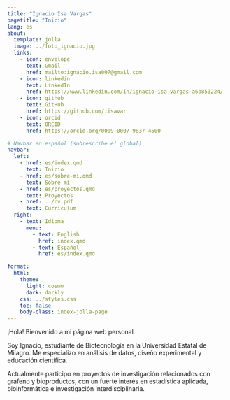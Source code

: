 ```yaml
---
title: "Ignacio Isa Vargas"
pagetitle: "Inicio"
lang: es
about:
  template: jolla
  image: ../foto_ignacio.jpg
  links:
    - icon: envelope
      text: Gmail
      href: mailto:ignacio.isa007@gmail.com
    - icon: linkedin
      text: LinkedIn
      href: https://www.linkedin.com/in/ignacio-isa-vargas-a6b853224/
    - icon: github
      text: GitHub
      href: https://github.com/iisavar
    - icon: orcid
      text: ORCID
      href: https://orcid.org/0009-0007-9837-4500

# Navbar en español (sobrescribe el global)
navbar:
  left:
    - href: es/index.qmd
      text: Inicio
    - href: es/sobre-mi.qmd
      text: Sobre mí
    - href: es/proyectos.qmd
      text: Proyectos
    - href: ../cv.pdf
      text: Currículum
  right:
    - text: Idioma
      menu:
        - text: English
          href: index.qmd
        - text: Español
          href: es/index.qmd

format:
  html:
    theme:
      light: cosmo
      dark: darkly
    css: ../styles.css
    toc: false
    body-class: index-jolla-page
---
```


¡Hola! Bienvenido a mi página web personal.  

Soy Ignacio, estudiante de Biotecnología en la Universidad Estatal de Milagro. Me especializo en análisis de datos, diseño experimental y educación científica.  

Actualmente participo en proyectos de investigación relacionados con grafeno y bioproductos, con un fuerte interés en estadística aplicada, bioinformática e investigación interdisciplinaria.
